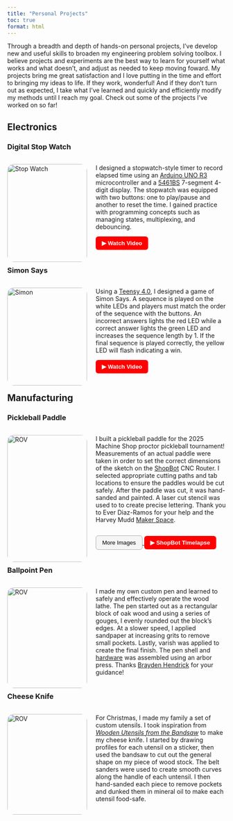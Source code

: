 ```yaml
---
title: "Personal Projects"
toc: true
format: html
---
```

<p class="justified-indent"> 
Through a breadth and depth of hands-on personal projects, I've develop new
and useful skills to broaden my engineering problem solving toolbox. I believe projects and experiments are 
the best way to learn for yourself what works and what doesn't, and adjust as needed to keep
moving foward. My projects bring me great satisfaction and I love putting in the time and effort
to bringing my ideas to life. If they work, wonderful! And if they don't turn out as expected, 
I take what I've learned and quickly and efficiently modify my methods until I reach my goal. 
Check out some of the projects I've worked on so far!
</p>

## Electronics ##

### Digital Stop Watch ###

<div style="display: flex; flex-direction: row; flex-wrap: wrap; gap: 20px;">
<div style="flex: 2; width: 300px;">
<img src="images/stopwatch/stopwatch_cover.jpg" alt="Stop Watch" style="width:100%; border-radius: 15px;">
</div>

<div style="flex: 2; min-width: 300px;">
  <p class="justify-text"> 
    I designed a stopwatch-style timer to record elapsed time using an 
    [Arduino UNO R3](documents/Arduino_datasheet.pdf) microcontroller
    and a [5461BS](https://www.xlitx.com/datasheet/5461BS.pdf) 7-segment 4-digit display. 
    The stopwatch was equipped with two buttons: one to play/pause and another to reset the time. 
    I gained practice with programming concepts such as managing states, multiplexing, and debouncing.
  </p>

  <a href="stopwatch.mp4" target="_blank">
    <button style="border-radius: 6px; padding: 8px 14px; background-color: #ff0000; color: white; border: none; font-weight: bold; cursor: pointer;">
      ▶ Watch Video
    </button>
  </a>
</div>
</div>

### Simon Says ###

<div style="display: flex; flex-direction: row; flex-wrap: wrap; gap: 20px;">
<div style="flex: 2; width: 300px;">
<img src="images/simon_says.png" alt="Simon" style="width:100%; border-radius: 15px;">
</div>
  <div style="flex: 2; min-width: 300px;">
  <p class="justify-text">
    Using a [Teensy 4.0](https://www.pjrc.com/teensy/card10a_rev2_web.pdf), I designed a game of Simon Says. A sequence is played on the white LEDs and players must match 
    the order of the sequence with the buttons. An incorrect answers lights the red LED while a correct answer 
    lights the green LED and increases the sequence length by 1. If the final sequence is played correctly, 
    the yellow LED will flash indicating a win.
  </p>
  <a href="simon.mp4" target="_blank">
    <button style="border-radius: 6px; padding: 8px 14px; background-color: #ff0000; color: white; border: none; font-weight: bold; cursor: pointer;">
      ▶ Watch Video
    </button>
  </a>
</div>
</div>


## Manufacturing ##

### Pickleball Paddle ###

<div style="display: flex; flex-direction: row; flex-wrap: wrap; gap: 20px;">
<div style="flex: 2; width: 300px;">
<img src="images/pickleball.jpg" alt="ROV" style="width:100%; border-radius: 15px;">
</div>

<div style="flex: 2; min-width: 300px;">
  <p class="justify-text">
    I built a pickleball paddle for the 2025 Machine Shop proctor pickleball tournament! Measurements of
    an actual paddle were taken in order to set the correct dimensions of the sketch on the [ShopBot](https://shopbottools.com/)
    CNC Router. I selected appropriate cutting paths and tab locations to ensure the paddles would 
    be cut safely. After the paddle was cut, it was hand-sanded and painted. A laser cut stencil was used to to create precise lettering.
    Thank you to Ever Diaz-Ramos for your help and the Harvey Mudd [Maker Space](https://www.hmc.edu/makerspace/). 
  </p>

  <div style="display: flex; gap: 10px;">
  <a href="images/pickleball_lasercut.png" target="_blank">
    <button style="border-radius: 6px; padding: 8px 14px; background-color: #f5f5f5; border: 1px solid #aaa; cursor: pointer;">
      More Images
    </button>
  </a>
  <a href="shopbot.mp4" target="_blank">
    <button style="border-radius: 6px; padding: 8px 14px; background-color: #ff0000; color: white; border: none; font-weight: bold; cursor: pointer;">
      ▶ ShopBot Timelapse
    </button>
  </a>
</div>
</div>
</div>

### Ballpoint Pen ###

<div style="display: flex; flex-direction: row; flex-wrap: wrap; gap: 20px;">
<div style="flex: 2; width: 300px;">
<img src="images/wooden_pen.jpg" alt="ROV" style="width:100%; border-radius: 15px;">
</div>

<div style="flex: 2; min-width: 300px;">
  <p class="justify-text">
    I made my own custom pen and learned to safely and effectively operate the wood lathe. The pen started out 
    as a rectangular block of oak wood and using a series of gouges, I evenly rounded out 
    the block's edges. At a slower speed, I applied sandpaper at increasing grits
    to remove small pockets. Lastly, varish was applied to create the final finish. The pen 
    shell and [hardware](https://www.thewoodturningstore.com/pen-making/pen-pencil-kits/) was
    assembled using an arbor press. Thanks [Brayden Hendrick](https://www.linkedin.com/in/brayden-hedrick/)
    for your guidance!
  </p>
</div>
</div>

### Cheese Knife ###

<div style="display: flex; flex-direction: row; flex-wrap: wrap; gap: 20px;">
<div style="flex: 2; width: 300px;">
<img src="images/cheese_knife.png" alt="ROV" style="width:100%; border-radius: 15px;">
</div>

<div style="flex: 2; min-width: 300px;">
  <p class="justify-text"> 
    For Christmas, I made my family a set of custom utensils. I took inspiration from
    *[Wooden Utensils from the Bandsaw](https://www.rockler.com/wooden-utensils-from-the-bandsaw-paperback-book?)* to 
    make my cheese knife. I started by drawing profiles for each utensil on a sticker, then used the bandsaw to cut out
    the general shape on my piece of wood stock. The belt sanders were used to create smooth curves along the handle of
    each untensil. I then hand-sanded each piece to remove pockets and dunked them in mineral oil to make each utensil food-safe. 
  </p>
</div>
</div>